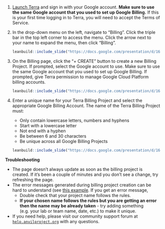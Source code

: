 1. [Launch Terra](https://anvil.terra.bio/#workspaces) and sign in with your Google account.  **Make sure to use the same Google account that you used to set up Google Billing.** If this is your first time logging in to Terra, you will need to accept the Terms of Service.

1. In the drop-down menu on the left, navigate to "Billing". Click the triple bar in the top left corner to access the menu. Click the arrow next to your name to expand the menu, then click "Billing".

    ```r
leanbuild::include_slide("https://docs.google.com/presentation/d/162GS7ArBPM4w_rPazcUrpnoEKT7jx9i7fpPQkH_iC_0/edit#slide=id.gd84a304855_0_222")
    ```

1. On the Billing page, click the "+ CREATE" button to create a new Billing Project. If prompted, select the Google account to use.  Make sure to use the same Google account that you used to set up Google Billing. If prompted, give Terra permission to manage Google Cloud Platform billing accounts.

    ```r
leanbuild::include_slide("https://docs.google.com/presentation/d/162GS7ArBPM4w_rPazcUrpnoEKT7jx9i7fpPQkH_iC_0/edit#slide=id.gd84a304855_0_226")
    ```

1. Enter a unique name for your Terra Billing Project and select the appropriate Google Billing Account. The name of the Terra Billing Project must:
    + Only contain lowercase letters, numbers and hyphens
    + Start with a lowercase letter
    + Not end with a hyphen
    + Be between 6 and 30 characters
    + Be unique across all Google Billing Projects

    ```r
leanbuild::include_slide("https://docs.google.com/presentation/d/162GS7ArBPM4w_rPazcUrpnoEKT7jx9i7fpPQkH_iC_0/edit#slide=id.gd84a304855_0_230")
    ```

**Troubleshooting**

- The page doesn't always update as soon as the billing project is created.  If it's been a couple of minutes and you don't see a change, try refreshing the page. 
- The error messages generated during billing project creation can be hard to understand (see [this example](https://help.anvilproject.org/t/error-creating-billing-project/47).  If you get an error message,
    - Double check that your project name follows the rules.
    - **If your chosen name follows the rules but you are getting an error then the name may be already taken** - try adding something (e.g. your lab or team name, date, etc.) to make it unique.
- If you need help, please visit our community support forum at [`help.anvilproject.org`](https://help.anvilproject.org) with any questions.
